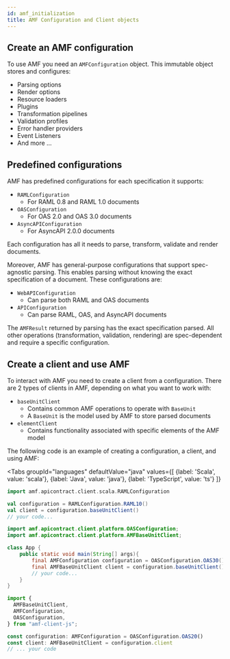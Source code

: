 ```yaml
---
id: amf_initialization
title: AMF Configuration and Client objects
---
```


## Create an AMF configuration
To use AMF you need an `AMFConfiguration` object.
This immutable object stores and configures:
- Parsing options
- Render options
- Resource loaders
- Plugins
- Transformation pipelines
- Validation profiles
- Error handler providers
- Event Listeners
- And more ...

## Predefined configurations
AMF has predefined configurations for each specification it supports:
- `RAMLConfiguration`
    - For RAML 0.8 and RAML 1.0 documents
- `OASConfiguration`
    - For OAS 2.0 and OAS 3.0 documents
- `AsyncAPIConfiguration`
    - For AsyncAPI 2.0.0 documents

Each configuration has all it needs to parse, transform, validate and render documents.

Moreover, AMF has general-purpose configurations that support spec-agnostic parsing.
This enables parsing without knowing the exact specification of a document.
These configurations are:
- `WebAPIConfiguration`
  - Can parse both RAML and OAS documents
- `APIConfiguration`
  - Can parse RAML, OAS, and AsyncAPI documents

The `AMFResult` returned by parsing has the exact specification parsed.
All other operations (transformation, validation, rendering) are spec-dependent and require a specific configuration.

## Create a client and use AMF
To interact with AMF you need to create a client from a configuration.
There are 2 types of clients in AMF, depending on what you want to work with:
- `baseUnitClient`
    - Contains common AMF operations to operate with `BaseUnit`
    - A `BaseUnit` is the model used by AMF to store parsed documents
- `elementClient`
    - Contains functionality associated with specific elements of the AMF model

The following code is an example of creating a configuration, a client, and using AMF:


<Tabs
    groupId="languages"
    defaultValue="java"
    values={[
        {label: 'Scala', value: 'scala'},
        {label: 'Java', value: 'java'},
        {label: 'TypeScript', value: 'ts'}
    ]}
>

<TabItem value="scala">

```scala
import amf.apicontract.client.scala.RAMLConfiguration

val configuration = RAMLConfiguration.RAML10()
val client = configuration.baseUnitClient()
// your code...
```

</TabItem>
<TabItem value="java">

```java
import amf.apicontract.client.platform.OASConfiguration;
import amf.apicontract.client.platform.AMFBaseUnitClient;

class App {
    public static void main(String[] args){
        final AMFConfiguration configuration = OASConfiguration.OAS30();
        final AMFBaseUnitClient client = configuration.baseUnitClient();
        // your code...
    }
}
```

</TabItem>
<TabItem value="ts">

```typescript
import {
  AMFBaseUnitClient,
  AMFConfiguration,
  OASConfiguration,
} from "amf-client-js";

const configuration: AMFConfiguration = OASConfiguration.OAS20()
const client: AMFBaseUnitClient = configuration.client
// ... your code
```

</TabItem>
</Tabs>
